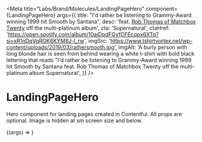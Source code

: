 
<Meta
  title="Labs/Brand/Molecules/LandingPageHero"
  component={LandingPageHero}
  args={{
    title:
      "I'd rather be listening to Grammy-Award winning 1999 hit Smooth by Santana",
    desc:
      'feat. <a href="https://en.wikipedia.org/wiki/Rob_Thomas_(musician)">Rob Thomas of Matchbox Twenty</a> off the multi-platinum album',
    cta: 'Supernatural',
    ctaHref:
      'https://open.spotify.com/album/10aiDpdFGyfCFEcqpx6XTq?si=xR1nDqVqROK6KYM8J-l_rw',
    imgSrc:
      'https://www.tshirtvortex.net/wp-content/uploads/2019/03/rathersmooth.jpg',
    imgAlt:
      'A burly person with long blonde hair is seen from behind wearing a white t-shirt with bold black lettering that reads "I\'d rather be listening to Grammy-Award winning 1999 hit Smooth by Santana feat. Rob Thomas of Matchbox Twenty off the multi-platinum album Supernatural',
  }}
/>

# LandingPageHero

<StoryStatus status="volatile" />

Hero component for landing pages created in Contentful. All props are optional. Image is hidden at sm screen size and below.

<Canvas withSource="open">
  <Story name="LandingPageHero">
    {(args) => <LandingPageHero {...args} />}
  </Story>
</Canvas>

<Props story="LandingPageHero" of={LandingPageHero} />

